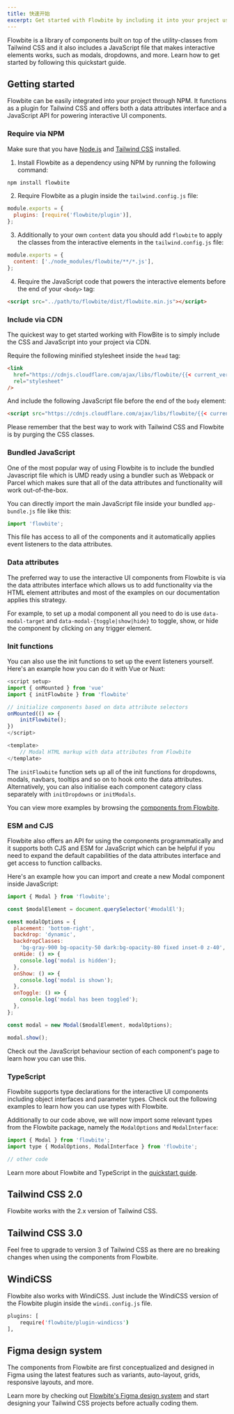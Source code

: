 ```yaml
---
title: 快速开始
excerpt: Get started with Flowbite by including it into your project using NPM or CDN
---
```


Flowbite is a library of components built on top of the utility-classes from Tailwind CSS and it also includes a JavaScript file that makes interactive elements works, such as modals, dropdowns, and more. Learn how to get started by following this quickstart guide.

## Getting started

Flowbite can be easily integrated into your project through NPM. It functions as a plugin for Tailwind CSS and offers both a data attributes interface and a JavaScript API for powering interactive UI components.

### Require via NPM

Make sure that you have <a href="https://nodejs.org/en/" rel="nofollow">Node.js</a> and <a href="https://tailwindcss.com/" rel="nofollow">Tailwind CSS</a> installed.

1. Install Flowbite as a dependency using NPM by running the following command:

```bash
npm install flowbite
```

2. Require Flowbite as a plugin inside the `tailwind.config.js` file:

```javascript
module.exports = {
  plugins: [require('flowbite/plugin')],
};
```

3. Additionally to your own `content` data you should add `flowbite` to apply the classes from the interactive elements in the `tailwind.config.js` file:

```javascript
module.exports = {
  content: ['./node_modules/flowbite/**/*.js'],
};
```

4. Require the JavaScript code that powers the interactive elements before the end of your `<body>` tag:

```html
<script src="../path/to/flowbite/dist/flowbite.min.js"></script>
```

### Include via CDN

The quickest way to get started working with FlowBite is to simply include the CSS and JavaScript into your project via CDN.

Require the following minified stylesheet inside the `head` tag:

```html
<link
  href="https://cdnjs.cloudflare.com/ajax/libs/flowbite/{{< current_version >}}/flowbite.min.css"
  rel="stylesheet"
/>
```

And include the following JavaScript file before the end of the `body` element:

```html
<script src="https://cdnjs.cloudflare.com/ajax/libs/flowbite/{{< current_version >}}/flowbite.min.js"></script>
```

Please remember that the best way to work with Tailwind CSS and Flowbite is by purging the CSS classes.

### Bundled JavaScript

One of the most popular way of using Flowbite is to include the bundled Javascript file which is UMD ready using a bundler such as Webpack or Parcel which makes sure that all of the data attributes and functionality will work out-of-the-box.

You can directly import the main JavaScript file inside your bundled `app-bundle.js` file like this:

```javascript
import 'flowbite';
```

This file has access to all of the components and it automatically applies event listeners to the data attributes.

### Data attributes

The preferred way to use the interactive UI components from Flowbite is via the data attributes interface which allows us to add functionality via the HTML element attributes and most of the examples on our documentation applies this strategy.

For example, to set up a modal component all you need to do is use `data-modal-target` and `data-modal-{toggle|show|hide}` to toggle, show, or hide the component by clicking on any trigger element.

### Init functions

You can also use the init functions to set up the event listeners yourself. Here's an example how you can do it with Vue or Nuxt:

```javascript
<script setup>
import { onMounted } from 'vue'
import { initFlowbite } from 'flowbite'

// initialize components based on data attribute selectors
onMounted(() => {
    initFlowbite();
})
</script>

<template>
    // Modal HTML markup with data attributes from Flowbite
</template>
```

The `initFlowbite` function sets up all of the init functions for dropdowns, modals, navbars, tooltips and so on to hook onto the data attributes. Alternatively, you can also initialise each component category class separately with `initDropdowns` or `initModals`.

You can view more examples by browsing the [components from Flowbite](#components).

### ESM and CJS

Flowbite also offers an API for using the components programmatically and it supports both CJS and ESM for JavaScript which can be helpful if you need to expand the default capabilities of the data attributes interface and get access to function callbacks.

Here's an example how you can import and create a new Modal component inside JavaScript:

```javascript
import { Modal } from 'flowbite';

const $modalElement = document.querySelector('#modalEl');

const modalOptions = {
  placement: 'bottom-right',
  backdrop: 'dynamic',
  backdropClasses:
    'bg-gray-900 bg-opacity-50 dark:bg-opacity-80 fixed inset-0 z-40',
  onHide: () => {
    console.log('modal is hidden');
  },
  onShow: () => {
    console.log('modal is shown');
  },
  onToggle: () => {
    console.log('modal has been toggled');
  },
};

const modal = new Modal($modalElement, modalOptions);

modal.show();
```

Check out the JavaScript behaviour section of each component's page to learn how you can use this.

### TypeScript

Flowbite supports type declarations for the interactive UI components including object interfaces and parameter types. Check out the following examples to learn how you can use types with Flowbite.

Additionally to our code above, we will now import some relevant types from the Flowbite package, namely the `ModalOptions` and `ModalInterface`:

```javascript
import { Modal } from 'flowbite';
import type { ModalOptions, ModalInterface } from 'flowbite';

// other code
```

Learn more about Flowbite and TypeScript in the [quickstart guide](https://flowbite.com/docs/getting-started/typescript/).

## Tailwind CSS 2.0

Flowbite works with the 2.x version of Tailwind CSS.

## Tailwind CSS 3.0

Feel free to upgrade to version 3 of Tailwind CSS as there are no breaking changes when using the components from Flowbite.

## WindiCSS

Flowbite also works with WindiCSS. Just include the WindiCSS version of the Flowbite plugin inside the `windi.config.js` file.

```bash
plugins: [
    require('flowbite/plugin-windicss')
],
```

## Figma design system

The components from Flowbite are first conceptualized and designed in Figma using the latest features such as variants, auto-layout, grids, responsive layouts, and more.

Learn more by checking out <a href="{{< param homepage >}}/figma/">Flowbite's Figma design system</a> and start designing your Tailwind CSS projects before actually coding them.
